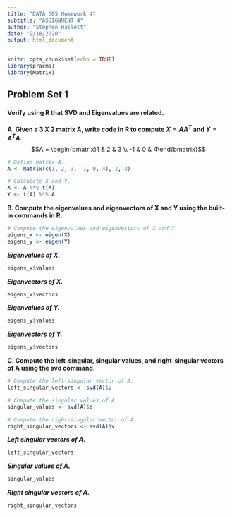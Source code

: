 ```yaml
---
title: "DATA 605 Homework 4"
subtitle: "ASSIGNMENT 4"
author: "Stephen Haslett"
date: "9/18/2020"
output: html_document
---
```


```r
knitr::opts_chunk$set(echo = TRUE)
library(pracma)
library(Matrix)
```

## Problem Set 1

#### Verify using R that SVD and Eigenvalues are related.

**A. Given a 3 X 2 matrix A, write code in R to compute $X = AA^T$ and $Y = A^TA$.**
$$A = \begin{bmatrix}1 & 2 & 3 \\ -1 & 0 & 4\end{bmatrix}$$

```r
# Define matrix A.
A <- matrix(c(1, 2, 3, -1, 0, 4), 2, 3)

# Calculate X and Y.
X <- A %*% t(A)
Y <- t(A) %*% A
```

**B. Compute the eigenvalues and eigenvectors of X and Y using the built-in commands in R.**

```r
# Compute the eigenvalues and eigenvectors of X and Y.
eigens_x <- eigen(X)
eigens_y <- eigen(Y)
```

**_Eigenvalues of X._**

```r
eigens_x$values
```

**_Eigenvectors of X._**

```r
eigens_x$vectors
```

**_Eigenvalues of Y._**

```r
eigens_y$values
```

**_Eigenvectors of Y._**

```r
eigens_y$vectors
```

**C. Compute the left-singular, singular values, and right-singular vectors of A using the svd command.**

```r
# Compute the left-singular vector of A.
left_singular_vectors <- svd(A)$u

# Compute the singular values of A.
singular_values <- svd(A)$d

# Compute the right-singular vector of A.
right_singular_vectors <- svd(A)$v
```

**_Left singular vectors of A._**

```r
left_singular_vectors
```

**_Singular values of A._**

```r
singular_values
```

**_Right singular vectors of A._**

```r
right_singular_vectors
```
